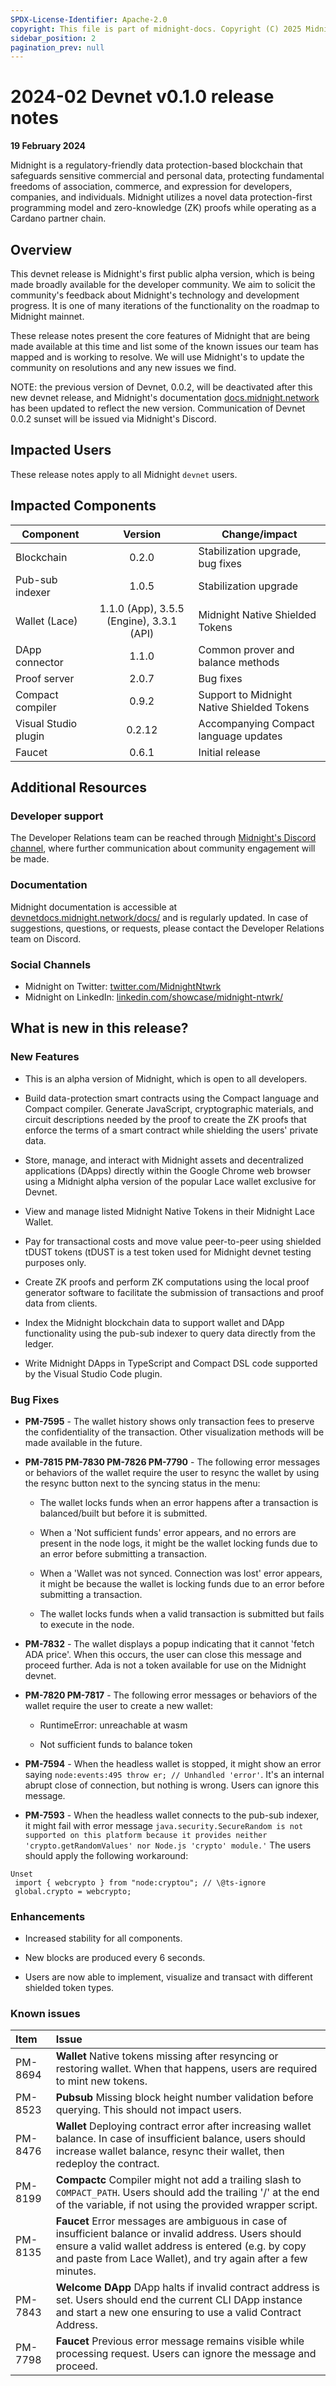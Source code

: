 ```yaml
---
SPDX-License-Identifier: Apache-2.0
copyright: This file is part of midnight-docs. Copyright (C) 2025 Midnight Foundation. Licensed under the Apache License, Version 2.0 (the "License"); You may not use this file except in compliance with the License. You may obtain a copy of the License at http://www.apache.org/licenses/LICENSE-2.0 Unless required by applicable law or agreed to in writing, software distributed under the License is distributed on an "AS IS" BASIS, WITHOUT WARRANTIES OR CONDITIONS OF ANY KIND, either express or implied. See the License for the specific language governing permissions and limitations under the License.
sidebar_position: 2
pagination_prev: null
---
```


# 2024-02 Devnet v0.1.0 release notes

**19 February 2024**

Midnight is a regulatory-friendly data protection-based blockchain that safeguards sensitive commercial and personal data, protecting fundamental freedoms of association, commerce, and expression for developers, companies, and individuals. Midnight utilizes a novel data protection-first programming model and zero-knowledge (ZK) proofs while operating as a Cardano partner chain.

## Overview

This devnet release is Midnight's first public alpha version, which is being made broadly available for the developer community. We aim to solicit the community's feedback about Midnight's technology and development progress. It is one of many iterations of the functionality on the roadmap to Midnight mainnet.

These release notes present the core features of Midnight that are being made available at this time and list some of the known issues our team has mapped and is working to resolve. We will use Midnight's to update the community on resolutions and any new issues we find.

NOTE: the previous version of Devnet, 0.0.2, will be deactivated after this new devnet release, and Midnight's documentation [docs.midnight.network](https:lldocs.midnight.network) has been updated to reflect the new version. Communication of Devnet 0.0.2 sunset will be issued via Midnight's Discord.

## Impacted Users

These release notes apply to all Midnight `devnet` users.

## Impacted Components

| **Component** | **Version** | **Change/impact** |
| ------ | :-----: | ------ |
| Blockchain | 0.2.0 | Stabilization upgrade, bug fixes |
| Pub-sub indexer | 1.0.5 | Stabilization upgrade |
| Wallet (Lace) | 1.1.0 (App), 3.5.5 (Engine), 3.3.1 (API) | Midnight Native Shielded Tokens |
| DApp connector | 1.1.0 | Common prover and balance methods |
| Proof server | 2.0.7 | Bug fixes |
| Compact compiler | 0.9.2 | Support to Midnight Native Shielded Tokens |
| Visual Studio plugin | 0.2.12 | Accompanying Compact language updates |
| Faucet | 0.6.1 | Initial release |

## Additional Resources

### Developer support

The Developer Relations team can be reached through [Midnight's Discord channel](https://bit.ly/Midnight_Discord), where further communication about community engagement will be made.

### Documentation

Midnight documentation is accessible at [devnetdocs.midnight.network/docs/](https://devnetdocs.midnight.network/docs/) and is regularly updated. In case of suggestions, questions, or requests, please contact the Developer Relations team on Discord.

### Social Channels

* Midnight on Twitter: [twitter.com/MidnightNtwrk](https://twitter.com/MidnightNtwrk)
* Midnight on LinkedIn: [linkedin.com/showcase/midnight-ntwrk/](https://www.linkedin.com/showcase/midnight-ntwrk/)

## What is new in this release? 

### New Features

* This is an alpha version of Midnight, which is open to all developers.

* Build data-protection smart contracts using the Compact language and Compact compiler. Generate JavaScript, cryptographic materials, and circuit descriptions needed by the proof to create the ZK proofs that enforce the terms of a smart contract while shielding the users' private data.

* Store, manage, and interact with Midnight assets and decentralized applications (DApps) directly within the Google Chrome web browser using a Midnight alpha version of the popular Lace wallet exclusive for Devnet.

* View and manage listed Midnight Native Tokens in their Midnight Lace Wallet.

* Pay for transactional costs and move value peer-to-peer using shielded tDUST tokens (tDUST is a test token used for Midnight devnet testing purposes only.

* Create ZK proofs and perform ZK computations using the local proof generator software to facilitate the submission of transactions and proof data from clients.

* Index the Midnight blockchain data to support wallet and DApp functionality using the pub-sub indexer to query data directly from the ledger.

* Write Midnight DApps in TypeScript and Compact DSL code supported by the Visual Studio Code plugin.

### Bug Fixes

* **PM-7595** - The wallet history shows only transaction fees to preserve the confidentiality of the transaction. Other visualization methods will be made available in the future.

* **PM-7815 PM-7830 PM-7826 PM-7790** - The following error messages or behaviors of the wallet require the user to resync the wallet by using the resync button next to the syncing status in the menu:
                       
	* The wallet locks funds when an error happens after a transaction is balanced/built but before it is submitted.

	* When a 'Not sufficient funds' error appears, and no errors are present in the node logs, it might be the wallet locking funds due to an error before submitting a transaction.

	* When a 'Wallet was not synced. Connection was lost' error appears, it might be because the wallet is locking funds due to an error before submitting a transaction.

	* The wallet locks funds when a valid transaction is submitted but fails to execute in the node.     

* **PM-7832** - The wallet displays a popup indicating that it cannot 'fetch ADA price'. When this occurs, the user can close this message and proceed further. Ada is not a token available for use on the Midnight devnet.

* **PM-7820 PM-7817** - The following error messages or behaviors of the wallet require the user to create a new wallet:

	* RuntimeError: unreachable at wasm

	* Not sufficient funds to balance token

* **PM-7594** - When the headless wallet is stopped, it might show an error saying `node:events:495 throw er; // Unhandled 'error'`. It's an internal abrupt close of connection, but nothing is wrong. Users can ignore this message.              
          
* **PM-7593** - When the headless wallet connects to the pub-sub indexer, it might fail with error message `java.security.SecureRandom is not supported on this platform because it provides neither 'crypto.getRandomValues' nor Node.js 'crypto' module.'` The users should apply the following workaround:

```
Unset
 import { webcrypto } from "node:cryptou"; // \@ts-ignore
 global.crypto = webcrypto;
```

### Enhancements

* Increased stability for all components.

* New blocks are produced every 6 seconds.

* Users are now able to implement, visualize and transact with different shielded token types.

### Known issues

| **Item** | **Issue** |
| :---- | :---- |
| PM-8694 | **Wallet** Native tokens missing after resyncing or restoring wallet. When that happens, users are required to mint new tokens. |
| PM-8523 | **Pubsub** Missing block height number validation before querying. This should not impact users. |
| PM-8476 | **Wallet** Deploying contract error after increasing wallet balance. In case of insufficient balance, users should increase wallet balance, resync their wallet, then redeploy the contract. |       
| PM-8199 | **Compactc** Compiler might not add a trailing slash to `COMPACT_PATH`. Users should add the trailing '/' at the end of the variable, if not using the provided wrapper script. |
| PM-8135 | **Faucet** Error messages are ambiguous in case of insufficient balance or invalid address. Users should ensure a valid wallet address is entered (e.g. by copy and paste from Lace Wallet), and try again after a few minutes. |
| PM-7843 | **Welcome DApp** DApp halts if invalid contract address is set. Users should end the current CLI DApp instance and start a new one ensuring to use a valid Contract Address. |  
| PM-7798 | **Faucet** Previous error message remains visible while processing request. Users can ignore the message and proceed. |